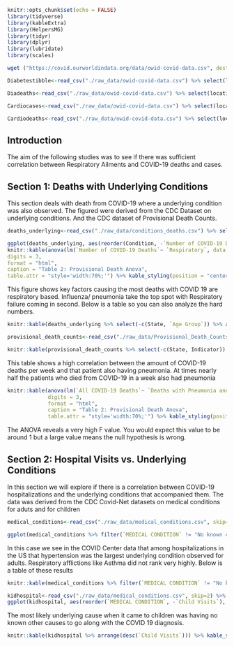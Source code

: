 ```r
knitr::opts_chunk$set(echo = FALSE)
library(tidyverse)
library(kableExtra)
library(HelpersMG)
library(tidyr)
library(dplyr)
library(lubridate)
library(scales)
```
 <!-- This chunk is a library loader --> 

```r
wget ("https://covid.ourworldindata.org/data/owid-covid-data.csv", destfile="./raw_data/owid-covid-data.csv")
```
 <!-- This is for loading the owid dataset --> 

```r
Diabetestibble<-read_csv("./raw_data/owid-covid-data.csv") %>% select(location, diabetes_prevalence,total_cases,date)  %>% write_csv("./output/diabetes_total_cases.csv")
```

 <!-- diabetes related to cases -->  

```r
Diadeaths<-read_csv("./raw_data/owid-covid-data.csv") %>% select(location, diabetes_prevalence,total_deaths,date)  %>% write_csv("./output/diabetes_total_deaths.csv")
```

 <!-- diabetes related to deaths -->  
 
```r
Cardiocases<-read_csv("./raw_data/owid-covid-data.csv") %>% select(location, cardiovasc_death_rate,total_cases,date)  %>% write_csv("./output/cardio_total_cases.csv")
```
 
 <!-- cardiovascular deaths to total cases -->  
 
```r
Cardiodeaths<-read_csv("./raw_data/owid-covid-data.csv") %>% select(location, cardiovasc_death_rate,total_deaths,date)  %>% write_csv("./output/cardio_total_deaths.csv")
```
 
 
 <!-- Cardiovascular Deaths to total deaths --> 
 
##  Introduction

The aim of the following studies was to see if there was sufficient correlation between Respiratory Ailments and COVID-19 deaths and cases.
 


## Section 1: Deaths with Underlying Conditions
 
This section deals with death from COVID-19 where a underlying condition was also observed. The figured were derived from the CDC Dataset on underlying conditions. And the CDC dataset of Provisional Death Counts.
 
```r
deaths_underlying<-read_csv("./raw_data/conditions_deaths.csv") %>% select(State,Condition,`Number of COVID-19 Deaths`,`Age Group`) %>% filter(`Age Group` =="All ages" & State=="US",Condition !="COVID-19",Condition != "All other conditions and causes (residual)") %>% write_csv("./output/underlying_Causes_death.csv") %>% mutate(Respiratory = if_else(Condition %in% c("Adult respiratory distress syndrome", "Chronic lower respiratory diseases", "Influenza and pneumonia", "Other diseases of the respiratory system", "Respiratory arrest", "Respiratory failure"), TRUE, FALSE))

ggplot(deaths_underlying, aes(reorder(Condition, -`Number of COVID-19 Deaths`),fill = Respiratory)) + geom_bar(aes(weight = `Number of COVID-19 Deaths`)) + theme(axis.text.x = element_text(angle = 75, vjust = 1, hjust = 1))+labs(y="Deaths", x="Conditions")+ggsave("./figures/Underlying_conditions.png")
knitr::kable(anova(lm(`Number of COVID-19 Deaths`~ `Respiratory`, data = deaths_underlying)),
digits = 3,
format = "html",
caption = "Table 2: Provisional Death Anova",
table.attr = "style='width:70%;'") %>% kable_styling(position = "center")
```
 <!-- This is plot of the CDC data on underlying conditions and death --> 

This figure shows key factors causing the most deaths with COVID 19 are respiratory based. Influenza/ pneumonia take the top spot with Respiratory failure coming in second. Below is a table so you can also analyze the hard numbers.


```r
knitr::kable(deaths_underlying %>% select(-c(State, `Age Group`)) %>% arrange(desc(`Number of COVID-19 Deaths`))) %>% kable_styling(full_width=FALSE)
```
 <!-- This chunk for the underlying deaths table --> 




```r
provisional_death_counts<-read_csv("./raw_data/Provisional_Death_Counts.csv") %>% select(State,Indicator,`Start week`,`All COVID-19 Deaths (U07.1)`,`Deaths with Pneumonia and COVID-19 (J12.0-J18.9 and U07.1)`) %>% filter(Indicator == "Week-ending") %>% rename(`All COVID-19 Deaths`=`All COVID-19 Deaths (U07.1)`, `Deaths with Pneumonia and COVID-19`=`Deaths with Pneumonia and COVID-19 (J12.0-J18.9 and U07.1)`) %>% write_csv("./output/provionsal_death_counts.csv")

knitr::kable(provisional_death_counts %>% select(-c(State, Indicator)) %>% filter(`All COVID-19 Deaths` != 0) %>% mutate(`Percent of COVID Deaths involving Pneumonia` = signif(100.0 * `Deaths with Pneumonia and COVID-19` / `All COVID-19 Deaths`, 4))) %>% kable_styling(full_width=FALSE)


```
 <!-- This is code for the provisional death counts table --> 
 
This table shows a high correlation between the amount of COVID-19 deaths per week and that patient also having pneumonia. At times nearly half the patients who died from COVID-19 in a week also had pneumonia 


```r
knitr::kable(anova(lm(`All COVID-19 Deaths`~ `Deaths with Pneumonia and COVID-19`, data = read_csv("./output/provionsal_death_counts.csv"))),
			 digits = 3, 
			 format = "html", 
			 caption = "Table 2: Provisional Death Anova",
			 table.attr = "style='width:70%;'") %>% kable_styling(position = "center")
```
 <!-- Chunk for the ANOVA analysis --> 
 
 The ANOVA reveals a very high F value. You would expect this value to be around 1 but a large value means the null hypothesis is wrong.


## Section 2: Hospital Visits vs. Underlying Conditions  

In this section we will explore if there is a correlation between COVID-19 hospitalizations and the underlying conditions that accompanied them. The data was derived from the CDC Covid-Net datasets on medical conditions for aduts and for children 
```r
medical_conditions<-read_csv("./raw_data/medical_conditions.csv", skip=2) %>% select(`MEDICAL CONDITION`,`ADULTS-COUNT`) %>% filter(`MEDICAL CONDITION`!="Pregnancy") %>% mutate(`ADULTS-COUNT` = as.integer(`ADULTS-COUNT`)) %>% write_csv("./output/hospitalization_causes.csv") %>% rename(`Adult Visits`="ADULTS-COUNT")
```
 <!-- This chunk is for comparing hospital adult with underlying causes --> 

```r

ggplot(medical_conditions %>% filter(`MEDICAL CONDITION` != "No known condition" & `MEDICAL CONDITION` != "Other disease"), aes(reorder(`MEDICAL CONDITION`, -`Adult Visits`), `Adult Visits`)) + xlab("Medical Condition")  + geom_bar(stat="identity")+theme(axis.text.x = element_text(angle = 75, vjust = 1, hjust = 1))+ggsave("./figures/Adult_Hospital_Visits.png")
```



In this case we see in the COVID Center data that among hospitalizations in the US that hypertension was the largest underlying condition observed for adults. Respiratory afflictions like Asthma did not rank very highly. Below is a table of these results


```r
knitr::kable(medical_conditions %>% filter(`MEDICAL CONDITION` != "No known condition" & `MEDICAL CONDITION` != "Other disease") %>% arrange(desc(`Adult Visits`))) %>% kable_styling(full_width=FALSE)

```
 <!-- This chunk is for the table for medical conditions --> 




```r
kidhospital<-read_csv("./raw_data/medical_conditions.csv", skip=2) %>% select(`MEDICAL CONDITION`,`CHILDREN-COUNT`) %>% filter(`MEDICAL CONDITION`!="Pregnancy"&`MEDICAL CONDITION`!="No known condition"&`MEDICAL CONDITION`!="Other disease")%>% mutate(`CHILDREN-COUNT` = as.integer(`CHILDREN-COUNT`)) %>% rename(`Child Visits`="CHILDREN-COUNT") %>% write_csv("./output/kidhopsitalization.csv")
ggplot(kidhospital, aes(reorder(`MEDICAL CONDITION`, -`Child Visits`), y=`Child Visits`)) + geom_bar(stat="identity")+theme(axis.text.x = element_text(angle = 90, vjust = 1, hjust = 1))+ggsave("./figures/Child_Hospital_Visits.png")

```

 <!-- THis is for ailments versus Child hospitalization -->  
 
 The most likely underlying cause when it came to children was having no known other causes to go along with the COVID 19 diagnosis. 
 
```r
knitr::kable(kidhospital %>% arrange(desc(`Child Visits`))) %>% kable_styling(full_width=FALSE)
```
 




 


